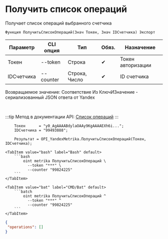 ﻿---
sidebar_position: 1
---


# Получить список операций
 Получает список операций выбранного счетчика



`Функция ПолучитьСписокОпераций(Знач Токен, Знач IDСчетчика) Экспорт`

  | Параметр | CLI опция | Тип | Обяз. | Назначение |
  |-|-|-|-|-|
  | Токен | --token | Строка | &#x2714; | Токен авторизации |
  | IDСчетчика | --counter | Строка, Число | &#x2714; | ID счетчика |

  
  Возвращаемое значение:   Соответствие Из КлючИЗначение - сериализованный JSON ответа от Yandex

<br/>

:::tip
Метод в документации API: [Список операций](https://yandex.ru/dev/metrika/ru/management/openapi/operation/operations)
:::
<br/>



```bsl title="Пример использования для 1С:Предприятие/OneScript"
    Токен      = "y0_AgAAAABdylaOAAy9KgAAAAEXh6i...";
    IDСчетчика = "99493888";

    Результат = OPI_YandexMetrika.ПолучитьСписокОпераций(Токен, IDСчетчика);
```
    

 <Tabs>
  
    <TabItem value="bash" label="Bash" default>
        ```bash
            oint metrika ПолучитьСписокОпераций \
              --token "***" \
              --counter "99824225"
        ```
    </TabItem>
  
    <TabItem value="bat" label="CMD/Bat" default>
        ```batch
            oint metrika ПолучитьСписокОпераций ^
              --token "***" ^
              --counter "99824225"
        ```
    </TabItem>
</Tabs>


```json title="Результат"
{
 "operations": []
}
```

